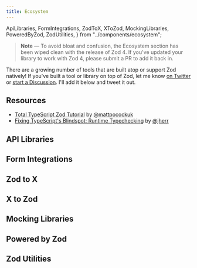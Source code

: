 ```yaml
---
title: Ecosystem
---
```


  ApiLibraries,
  FormIntegrations,
  ZodToX,
  XToZod,
  MockingLibraries,
  PoweredByZod,
  ZodUtilities,
} from "../components/ecosystem";

> **Note** — To avoid bloat and confusion, the Ecosystem section has been wiped clean with the release of Zod 4. If you've updated your library to work with Zod 4, please submit a PR to add it back in.

There are a growing number of tools that are built atop or support Zod natively! If you've built a tool or library on top of Zod, let me know [on Twitter](https://x.com/colinhacks) or [start a Discussion](https://github.com/colinhacks/zod/discussions). I'll add it below and tweet it out.

## Resources

- [Total TypeScript Zod Tutorial](https://www.totaltypescript.com/tutorials/zod) by [@mattpocockuk](https://x.com/mattpocockuk)
- [Fixing TypeScript's Blindspot: Runtime Typechecking](https://www.youtube.com/watch?v=rY_XqfSHock) by [@jherr](https://x.com/jherr)


## API Libraries

<ApiLibraries />


## Form Integrations

<FormIntegrations />


## Zod to X

<ZodToX />


## X to Zod

<XToZod />


## Mocking Libraries

<MockingLibraries />


## Powered by Zod

<PoweredByZod />


## Zod Utilities

<ZodUtilities />
